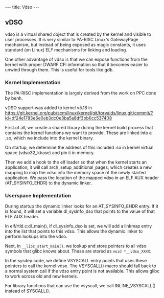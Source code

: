 ---
title: Vdso
---

== vDSO ==
vdso is a virtual shared object that is created by the kernel and visible to user processes. It is very similar to PA-RISC Linux's GatewayPage mechanism, but instead of being exposed as magic constants, it uses standard (on Linux) ELF mechanisms for linking and loading.

One other advantage of vdso is that we can expose functions from the kernel with proper DWARF CFI information so that it becomes easier to unwind through them. This is useful for tools like gdb.

=== Kernel Implementation ===
The PA-RISC implementation is largely derived from the work on PPC done by benh.

vDSO support was added to kernel v5.18 in https://git.kernel.org/pub/scm/linux/kernel/git/torvalds/linux.git/commit/?id=df24e1783e6e0eb3dc0e3ba5a8df3bb0cc537408

First of all, we create a shared library during the kernel build process that contains the kernel functions we want to provide. These are linked into a .so, which we include into the kernel binary.

On startup, we determine the address of this included .so in kernel virtual space (vdso32_kbase) and pin it in memory.

Then we add a hook to the elf loader so that when the kernel starts an application, it will call arch_setup_additional_pages, which creates a new mapping to map the vdso into the memory space of the newly started application. We pass the location of the mapped vdso in an ELF AUX header (AT_SYSINFO_EHDR) to the dynamic linker.

=== Userspace Implementation ===
During startup the dynamic linker looks for an AT_SYSINFO_EHDR entry. If it is found, it will set a variable dl_sysinfo_dso that points to the value of that ELF AUX header.

In elf/rtld.c:dl_main(), if dl_sysinfo_dso is set, we will add a linkmap entry into the list that points to this vdso. This allows the dynamic linker to perform lookups into the vdso.

Next, in <tt>__libc_start_main()</tt>, we lookup and store pointers to all vdso symbols that glibc knows about. These are stored as <tt>void *__vdso_XXXX</tt>.

In the sysdep code, we define VSYSCALL entry points that uses these pointers to call the kernel vdso. The VSYSCALL() macro should fall back to a normal system call if the vdso entry point is not available. This allows glibc to work across old and new kernels.

For library functions that can use the vsyscall, we call INLINE_VSYSCALL() instead of SYSCALL().